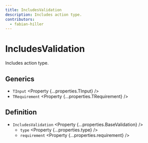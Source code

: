 ```yaml
---
title: IncludesValidation
description: Includes action type.
contributors:
  - fabian-hiller
---
```



# IncludesValidation

Includes action type.

## Generics

- `TInput` <Property {...properties.TInput} />
- `TRequirement` <Property {...properties.TRequirement} />

## Definition

- `IncludesValidation` <Property {...properties.BaseValidation} />
  - `type` <Property {...properties.type} />
  - `requirement` <Property {...properties.requirement} />
